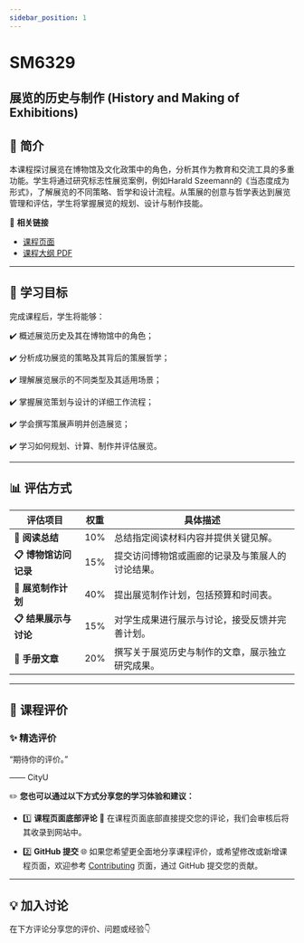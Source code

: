 ```yaml
---
sidebar_position: 1
---
```


# SM6329
## 展览的历史与制作 (History and Making of Exhibitions)

## **📘 简介**
本课程探讨展览在博物馆及文化政策中的角色，分析其作为教育和交流工具的多重功能。学生将通过研究标志性展览案例，例如Harald Szeemann的《当态度成为形式》，了解展览的不同策略、哲学和设计流程。从策展的创意与哲学表达到展览管理和评估，学生将掌握展览的规划、设计与制作技能。

🔗 **相关链接**
- [课程页面](https://www.cityu.edu.hk/catalogue/pg/202425/course/SM6329.htm)
- [课程大纲 PDF](https://www.cityu.edu.hk/catalogue/pg/202425/course/SM6329.pdf)

---

## **🎯 学习目标**

完成课程后，学生将能够：

✔️ 概述展览历史及其在博物馆中的角色；

✔️ 分析成功展览的策略及其背后的策展哲学；

✔️ 理解展览展示的不同类型及其适用场景；

✔️ 掌握展览策划与设计的详细工作流程；

✔️ 学会撰写策展声明并创造展览；

✔️ 学习如何规划、计算、制作并评估展览。

---

## **📊 评估方式**

| **评估项目**                 | **权重** | **具体描述**                                                                                       |
|-----------------------------|---------|---------------------------------------------------------------------------------------------------|
| **📂 阅读总结**             | 10%      | 总结指定阅读材料内容并提供关键见解。                                                                  |
| **📋 博物馆访问记录**         | 15%      | 提交访问博物馆或画廊的记录及与策展人的讨论结果。                                                        |
| **📂 展览制作计划**           | 40%      | 提出展览制作计划，包括预算和时间表。                                                                  |
| **📋 结果展示与讨论**         | 15%      | 对学生成果进行展示与讨论，接受反馈并完善计划。                                                          |
| **📂 手册文章**              | 20%      | 撰写关于展览历史与制作的文章，展示独立研究成果。                                                         |

---

## **💬 课程评价**

### ✨ **精选评价**
<div className={commentStyles.commentBox}>
    <p className={commentStyles.commentText}>
        “期待你的评价。”
    </p>
    <p className={commentStyles.commentAuthor}>—— CityU</p>
</div>

✏️ **您也可以通过以下方式分享您的学习体验和建议：**

- 1️⃣ **课程页面底部评论**
💬 在课程页面底部直接提交您的评论，我们会审核后将其收录到网站中。

- 2️⃣ **GitHub 提交**
🌐 如果您希望更全面地分享课程评价，或希望修改或新增课程页面，欢迎参考 [Contributing](/contributing) 页面，通过 GitHub 提交您的贡献。

---

## **💡 加入讨论**

在下方评论分享您的评价、问题或经验👇
<Utterances />